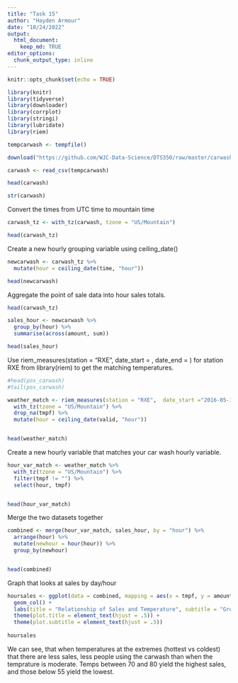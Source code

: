 ```yaml
---
title: "Task 15"
author: "Hayden Armour"
date: "10/24/2022"
output: 
  html_document:
    keep_md: TRUE
editor_options: 
  chunk_output_type: inline
---
```


```r
knitr::opts_chunk$set(echo = TRUE)
```

```r
library(knitr)
library(tidyverse)
library(downloader)
library(corrplot)
library(stringi)
library(lubridate)
library(riem)
```

```r
tempcarwash <- tempfile()

download("https://github.com/WJC-Data-Science/DTS350/raw/master/carwash.csv", tempcarwash, mode = "wb")

carwash <- read_csv(tempcarwash)

head(carwash)

str(carwash)
```

Convert the times from UTC time to mountain time 
```r

carwash_tz <- with_tz(carwash, tzone = "US/Mountain")

head(carwash_tz)
```

Create a new hourly grouping variable using ceiling_date()
```r
newcarwash <- carwash_tz %>%
  mutate(hour = ceiling_date(time, "hour"))

head(newcarwash)
```

Aggregate the point of sale data into hour sales totals.
```r

head(carwash_tz)

sales_hour <- newcarwash %>%
  group_by(hour) %>%
  summarise(across(amount, sum))

head(sales_hour)
```


Use riem_measures(station = "RXE",  date_start  = ,  date_end  =  ) for station RXE from library(riem) to get the matching temperatures.
```r
#head(pos_carwash)
#tail(pos_carwash)

weather_match <- riem_measures(station = "RXE",  date_start ="2016-05-13" ,  date_end  ="2016-07-08") %>%
  with_tz(tzone = "US/Mountain") %>%
  drop_na(tmpf) %>%
  mutate(hour = ceiling_date(valid, "hour"))


head(weather_match)

```


Create a new hourly variable that matches your car wash hourly variable.
```r
hour_var_match <- weather_match %>%
  with_tz(tzone = "US/Mountain") %>%
  filter(tmpf != "") %>%
  select(hour, tmpf)


head(hour_var_match)
```

Merge the two datasets together
```r
combined <- merge(hour_var_match, sales_hour, by = "hour") %>%
  arrange(hour) %>%
  mutate(newhour = hour(hour)) %>%
  group_by(newhour)


head(combined)
```

Graph that looks at sales by day/hour
```r
hoursales <- ggplot(data = combined, mapping = aes(x = tmpf, y = amount)) +
  geom_col() +
  labs(title = "Relationship of Sales and Temperature", subtitle = "Grouped by Hour of the Day (Military/24 Time)", x = "Temperature", y = "Sales") +
  theme(plot.title = element_text(hjust = .5)) +
  theme(plot.subtitle = element_text(hjust = .5))
  
hoursales

```

We can see, that when temperatures at the extremes (hottest vs coldest) that there are less sales, less people using the carwash than when the temprature is moderate. Temps between 70 and 80 yield the highest sales, and those below 55 yield the lowest. 



























